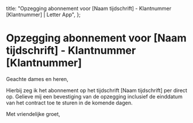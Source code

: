   title: "Opzegging abonnement voor [Naam tijdschrift] - Klantnummer [Klantnummer] | Letter App",
};

# Opzegging abonnement voor [Naam tijdschrift] - Klantnummer [Klantnummer]

Geachte dames en heren,

Hierbij zeg ik het abonnement op het tijdschrift [Naam tijdschrift] per direct op. Gelieve mij een bevestiging van de opzegging inclusief de einddatum van het contract toe te sturen in de komende dagen.

Met vriendelijke groet,
